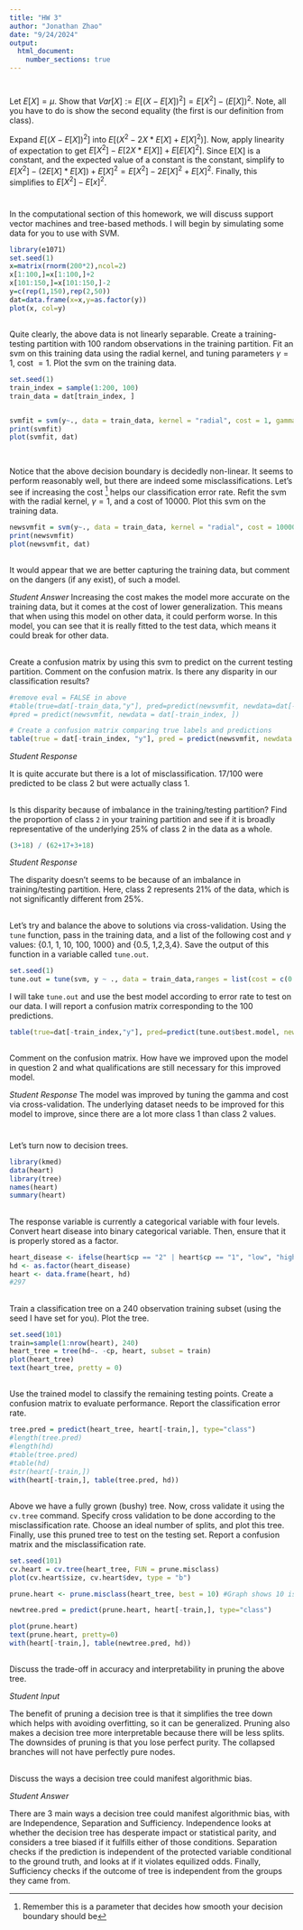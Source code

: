 ```yaml
---
title: "HW 3"
author: "Jonathan Zhao"
date: "9/24/2024"
output: 
  html_document:
    number_sections: true
---
```


#

Let $E[X] = \mu$.  Show that $Var[X] := E[(X-E[X])^2] = E[X^2]-(E[X])^2$.  Note, all you have to do is show the second equality (the first is our definition from class). 

Expand $E[(X-E[X])^2]$ into $E[(X^2 - 2X*E[X] + E[X]^2)]$. Now, apply linearity of expectation to get 
$E[X^2] - E[2X*E[X]] + E[E[X]^2]$. Since E[X] is a constant, and the expected value of a constant is the constant, simplify to $E[X^2] - (2E[X] * E[X]) + E[X]^2 = E[X^2] - 2E[X]^2 + E[X]^2$. Finally, this simplifies to $E[X^2] - E[x]^2$.

# 

In the computational section of this homework, we will discuss support vector machines and tree-based methods.  I will begin by simulating some data for you to use with SVM. 

```r
library(e1071)
set.seed(1) 
x=matrix(rnorm(200*2),ncol=2)
x[1:100,]=x[1:100,]+2
x[101:150,]=x[101:150,]-2
y=c(rep(1,150),rep(2,50))
dat=data.frame(x=x,y=as.factor(y))
plot(x, col=y)

```


##

Quite clearly, the above data is not linearly separable.  Create a training-testing partition with 100 random observations in the training partition.  Fit an svm on this training data using the radial kernel, and tuning parameters $\gamma=1$, cost $=1$.  Plot the svm on the training data.  

```r
set.seed(1)
train_index = sample(1:200, 100)
train_data = dat[train_index, ]


svmfit = svm(y~., data = train_data, kernel = "radial", cost = 1, gamma = 1, scale = FALSE) #y~. is giving it explanatory vars, 
print(svmfit)
plot(svmfit, dat)



```

##

Notice that the above decision boundary is decidedly non-linear.  It seems to perform reasonably well, but there are indeed some misclassifications.  Let's see if increasing the cost ^[Remember this is a parameter that decides how smooth your decision boundary should be] helps our classification error rate.  Refit the svm with the radial kernel, $\gamma=1$, and a cost of 10000.  Plot this svm on the training data. 

```r

newsvmfit = svm(y~., data = train_data, kernel = "radial", cost = 10000, gamma = 1, scale = FALSE) 
print(newsvmfit)
plot(newsvmfit, dat)
```

##

It would appear that we are better capturing the training data, but comment on the dangers (if any exist), of such a model. 

*Student Answer*
Increasing the cost makes the model more accurate on the training data, but it comes at the cost of lower generalization. This means that when using this model on other data, it could perform worse. In this model, you can see that it is really fitted to the test data, which means it could break for other data.



##

Create a confusion matrix by using this svm to predict on the current testing partition.  Comment on the confusion matrix.  Is there any disparity in our classification results?    

```r
#remove eval = FALSE in above
#table(true=dat[-train_data,"y"], pred=predict(newsvmfit, newdata=dat[-train_data,]))
#pred = predict(newsvmfit, newdata = dat[-train_index, ])

# Create a confusion matrix comparing true labels and predictions
table(true = dat[-train_index, "y"], pred = predict(newsvmfit, newdata = dat[-train_index, ]))

```
*Student Response*

It is quite accurate but there is a lot of misclassification. 17/100 were predicted to be class 2 but were actually class 1.


##

Is this disparity because of imbalance in the training/testing partition?  Find the proportion of class `2` in your training partition and see if it is broadly representative of the underlying 25\% of class 2 in the data as a whole.  

```r
(3+18) / (62+17+3+18)

```

*Student Response*

The disparity doesn't seems to be because of an imbalance in training/testing partition. Here, class 2 represents 21% of the data, which is not significantly different from 25%.

##

Let's try and balance the above to solutions via cross-validation.  Using the `tune` function, pass in the training data, and a list of the following cost and $\gamma$ values: {0.1, 1, 10, 100, 1000} and {0.5, 1,2,3,4}.  Save the output of this function in a variable called `tune.out`.  

```r

set.seed(1)
tune.out = tune(svm, y ~ ., data = train_data,ranges = list(cost = c(0.1, 1, 10, 100, 1000),  gamma = c(0.5, 1,2,3,4)))

```

I will take `tune.out` and use the best model according to error rate to test on our data.  I will report a confusion matrix corresponding to the 100 predictions.  


```r
table(true=dat[-train_index,"y"], pred=predict(tune.out$best.model, newdata=dat[-train_index,]))
```

##

Comment on the confusion matrix.  How have we improved upon the model in question 2 and what qualifications are still necessary for this improved model.  

*Student Response*
The model was improved by tuning the gamma and cost via cross-validation. The underlying dataset needs to be improved for this model to improve, since there are a lot more class 1 than class 2 values.




# 
Let's turn now to decision trees.  

```r

library(kmed)
data(heart)
library(tree)
names(heart)
summary(heart)
```

## 

The response variable is currently a categorical variable with four levels.  Convert heart disease into binary categorical variable.  Then, ensure that it is properly stored as a factor. 

```r

heart_disease <- ifelse(heart$cp == "2" | heart$cp == "1", "low", "high")  
hd <- as.factor(heart_disease)
heart <- data.frame(heart, hd)
#297

```

## 

Train a classification tree on a 240 observation training subset (using the seed I have set for you).  Plot the tree.  

```r
set.seed(101)
train=sample(1:nrow(heart), 240)
heart_tree = tree(hd~. -cp, heart, subset = train)
plot(heart_tree)
text(heart_tree, pretty = 0)
```


## 

Use the trained model to classify the remaining testing points.  Create a confusion matrix to evaluate performance.  Report the classification error rate.  

```r

tree.pred = predict(heart_tree, heart[-train,], type="class")
#length(tree.pred)
#length(hd)
#table(tree.pred)
#table(hd)
#str(heart[-train,])
with(heart[-train,], table(tree.pred, hd))


```

##  

Above we have a fully grown (bushy) tree.  Now, cross validate it using the `cv.tree` command.  Specify cross validation to be done according to the misclassification rate.  Choose an ideal number of splits, and plot this tree.  Finally, use this pruned tree to test on the testing set.  Report a confusion matrix and the misclassification rate.  

```r
set.seed(101)
cv.heart = cv.tree(heart_tree, FUN = prune.misclass)
plot(cv.heart$size, cv.heart$dev, type = "b")

prune.heart <- prune.misclass(heart_tree, best = 10) #Graph shows 10 is simplest and lowest misclass rate

newtree.pred = predict(prune.heart, heart[-train,], type="class")

plot(prune.heart)
text(prune.heart, pretty=0)
with(heart[-train,], table(newtree.pred, hd))

```


##

Discuss the trade-off in accuracy and interpretability in pruning the above tree. 

*Student Input *

The benefit of pruning a decision tree is that it simplifies the tree down which helps with avoiding overfitting, so it can be generalized. Pruning also makes a decision tree more interpretable because there will be less splits. The downsides of pruning is that you lose perfect purity. The collapsed branches will not have perfectly pure nodes.

## 

Discuss the ways a decision tree could manifest algorithmic bias.  

*Student Answer*

There are 3 main ways a decision tree could manifest algorithmic bias, with are Independence, Separation and Sufficiency. Independence looks at whether the decision tree has desperate impact or statistical parity, and considers a tree biased if it fulfills either of those conditions. Separation checks if the prediction is independent of the protected variable conditional to the ground truth, and looks at if it violates equilized odds. Finally, Sufficiency checks if the outcome of tree is independent from the groups they came from.
